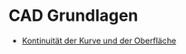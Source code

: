# CAD Grundlagen

- [Kontinuität der Kurve und der Oberfläche](./cad-essentials/continuity-curve-and-surface)
